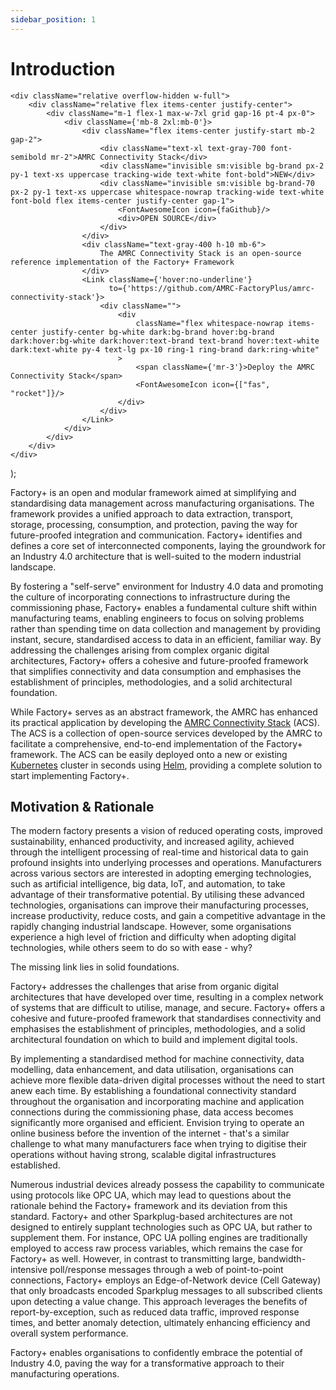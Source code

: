 ```yaml
---
sidebar_position: 1
---
```


# Introduction


    <div className="relative overflow-hidden w-full">
        <div className="relative flex items-center justify-center">
            <div className="m-1 flex-1 max-w-7xl grid gap-16 pt-4 px-0">
                <div className={'mb-8 2xl:mb-0'}>
                    <div className="flex items-center justify-start mb-2 gap-2">
                        <div className="text-xl text-gray-700 font-semibold mr-2">AMRC Connectivity Stack</div>
                        <div className="invisible sm:visible bg-brand px-2 py-1 text-xs uppercase tracking-wide text-white font-bold">NEW</div>
                        <div className="invisible sm:visible bg-brand-70 px-2 py-1 text-xs uppercase whitespace-nowrap tracking-wide text-white font-bold flex items-center justify-center gap-1">
                            <FontAwesomeIcon icon={faGithub}/>
                            <div>OPEN SOURCE</div>
                        </div>
                    </div>
                    <div className="text-gray-400 h-10 mb-6">
                        The AMRC Connectivity Stack is an open-source reference implementation of the Factory+ Framework
                    </div>
                    <Link className={'hover:no-underline'}
                          to={'https://github.com/AMRC-FactoryPlus/amrc-connectivity-stack'}>
                        <div className="">
                            <div
                                className="flex whitespace-nowrap items-center justify-center bg-white dark:bg-brand hover:bg-brand dark:hover:bg-white dark:hover:text-brand text-brand hover:text-white dark:text-white py-4 text-lg px-10 ring-1 ring-brand dark:ring-white"
                            >
                                <span className={'mr-3'}>Deploy the AMRC Connectivity Stack</span>
                                <FontAwesomeIcon icon={["fas", "rocket"]}/>
                            </div>
                        </div>
                    </Link>
                </div>
            </div>
        </div>
    </div>
);

Factory+ is an open and modular framework aimed at simplifying and standardising data management across manufacturing organisations. The framework provides a unified approach to data extraction, transport, storage, processing, consumption, and protection, paving the way for future-proofed integration and communication. Factory+ identifies and defines a core set of interconnected components, laying the groundwork for an Industry 4.0 architecture that is well-suited to the modern industrial landscape.

By fostering a "self-serve" environment for Industry 4.0 data and promoting the culture of incorporating connections to infrastructure during the commissioning phase, Factory+ enables a fundamental culture shift within manufacturing teams, enabling engineers to focus on solving problems rather than spending time on data collection and management by providing instant, secure, standardised access to data in an efficient, familiar way. By addressing the challenges arising from complex organic digital architectures, Factory+ offers a cohesive and future-proofed framework that simplifies connectivity and data consumption and emphasises the establishment of principles, methodologies, and a solid architectural foundation.

While Factory+ serves as an abstract framework, the AMRC has enhanced its practical application by developing the [AMRC Connectivity Stack](https://github.com/AMRC-FactoryPlus/amrc-connectivity-stack) (ACS). The ACS is a collection of open-source services developed by the AMRC to facilitate a comprehensive, end-to-end implementation of the Factory+ framework. The ACS can be easily deployed onto a new or existing [Kubernetes](https://kubernetes.io/) cluster in seconds using [Helm](https://helm.sh/), providing a complete solution to start implementing Factory+.

<ACS></ACS>

## Motivation & Rationale

The modern factory presents a vision of reduced operating costs, improved sustainability, enhanced productivity, and increased agility, achieved through the intelligent processing of real-time and historical data to gain profound insights into underlying processes and operations. Manufacturers across various sectors are interested in adopting emerging technologies, such as artificial intelligence, big data, IoT, and automation, to take advantage of their transformative potential. By utilising these advanced technologies, organisations can improve their manufacturing processes, increase productivity, reduce costs, and gain a competitive advantage in the rapidly changing industrial landscape. However, some organisations experience a high level of friction and difficulty when adopting digital technologies, while others seem to do so with ease - why?

The missing link lies in solid foundations.

Factory+ addresses the challenges that arise from organic digital architectures that have developed over time, resulting in a complex network of systems that are difficult to utilise, manage, and secure. Factory+ offers a cohesive and future-proofed framework that standardises connectivity and emphasises the establishment of principles, methodologies, and a solid architectural foundation on which to build and implement digital tools.

By implementing a standardised method for machine connectivity, data modelling, data enhancement, and data utilisation, organisations can achieve more flexible data-driven digital processes without the need to start anew each time. By establishing a foundational connectivity standard throughout the organisation and incorporating machine and application connections during the commissioning phase, data access becomes significantly more organised and efficient. Envision trying to operate an online business before the invention of the internet - that's a similar challenge to what many manufacturers face when trying to digitise their operations without having strong, scalable digital infrastructures established.

Numerous industrial devices already possess the capability to communicate using protocols like OPC UA, which may lead to questions about the rationale behind the Factory+ framework and its deviation from this standard. Factory+ and other Sparkplug-based architectures are not designed to entirely supplant technologies such as OPC UA, but rather to supplement them. For instance, OPC UA polling engines are traditionally employed to access raw process variables, which remains the case for Factory+ as well. However, in contrast to transmitting large, bandwidth-intensive poll/response messages through a web of point-to-point connections, Factory+ employs an Edge-of-Network device (Cell Gateway) that only broadcasts encoded Sparkplug messages to all subscribed clients upon detecting a value change. This approach leverages the benefits of report-by-exception, such as reduced data traffic, improved response times, and better anomaly detection, ultimately enhancing efficiency and overall system performance.

Factory+ enables organisations to confidently embrace the potential of Industry 4.0, paving the way for a transformative approach to their manufacturing operations.